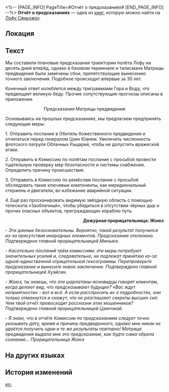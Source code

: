 <%-- [PAGE_INFO]
PageTitle=#Отчёт о предсказаниях#
[END_PAGE_INFO] --%>
{{Дополнить}}
{{Книга Инфобокс
|id           = 191
|Название     = 
|Изображение  = Иконка Пергамент Сяньчжоу.png
|Мир          = Лофу Сяньчжоу
|Томов        = 1
|Автор        = <!--нужно добавить-->
|Описание     = Однажды прорицатель предупредил о катастрофе, надвигающейся на Лофу. К несчастью, предостережение не восприняли с должной серьёзностью.
|Том1         = {{tx}}
|Источник1    = {{tx|Отсутствует источник}}
|Персонажи    = 
|Фракции      = 
}}
'''Отчёт о предсказаниях''' — одна из [[Книги|книг]], которую можно найти на [[Лофу Сяньчжоу]].

==Локация==
{{Отметка карты|<!--название карты-->|<!--id отметки-->}}

==Текст==
{{Размер|36|'''Отчёт о предсказаниях за 12 марта'''}}

Мы составили плановые предсказания траектории полёта Лофу на десять дней вперёд, однако в базовом терминале и талисмане Матрицы предвидения были замечены сбои, препятствующие вынесению точного заключения. Подобное происходит впервые за 30 лет.

Конечный ответ колеблется между триграммами Гора и Вода, что предвещает великую беду. Прочие сопутствующие прогнозы описаны в приложении.

<div align="center">Предсказания Матрицы предвидения</div>

Основываясь на прошлых предсказаниях, мы предлагаем предпринять следующие меры:

1. Отправить послание в Обитель божественного предвидения и отчитаться перед генералом Цзин Юанем. Увеличить численность флотского патруля Облачных Рыцарей, чтобы не допустить вражеской атаки.

2. Отправить в Комиссию по полётам послание с просьбой провести тщательную проверку мер безопасности и системы снабжения. Определить причину происшествия.

3. Отправить в Комиссию по ремёслам послание с просьбой обследовать такие ключевые компоненты, как меридиональный стержень и двигатели, во избежание аварийной ситуации.

4. Ещё раз просканировать видимую звёздную область с помощью телескопа «Заоблачный», чтобы убедиться в отсутствии чёрных дыр и прочих опасных объектов, преграждающих кораблю путь.

<div align="right">'''Дежурная прорицательница: Жоюэ'''


{{Размер|32|'''Запрос на одобрение'''}}</div>

''- Эти данные безосновательны. Вероятно, такой результат получился из-за присутствия инородных элементов. Предсказание отклонено. Подтверждено главной прорицательницей Минъюэ.''

''- Касательно посланий трём комиссиям: эти меры потребуют значительных усилий и, следовательно, не подлежат принятию из-за одной-единственной отрицательной гексаграммы. Перепроверьте предсказание и вынесите новое заключение. Подтверждено главной прорицательницей Хуэйсин.''

''- Жоюэ, ты знаешь, что эти шарлатаны-ясновидцы говорят клиентам, когда делают вид, что предсказывают будущее? «Вас ждут неприятности» - вот и всё. А если расспросить их о подробностях, они только отмахнутся и скажут, что не разглашают секреты высших сил. Чем твой отчёт превосходит россказни этих мошенников? Подтверждено главной прорицательницей Цзинчжай.''

''- Я знаю, что в отчёте Комиссии по предсказаниям следует точно указывать дату, время и причину предвиденного, однако мне никак не удаётся получить одни и те же результаты повторно! Матрица предвидения выдала мне это предсказание, как будто сама обрела сознание... Прорицательница Жоюэ''


<div align="center">{{Размер|36|'''Заключение: Предсказание отклонено'''}}</div>

==На других языках==
{{На других языках
|en   = Divination Report
|zhs  = 一份卜测报告
|zht  = 一份卜測報告
|ja   = 占いの報告
|ko   = 점괘 보고서
|es   = Informe de adivinación
|fr   = Rapport de divination
|ru   = Отчёт о предсказаниях
|th   = รายงานการพยากรณ์
|vi   = Một Bản Báo Cáo Bói Toán
|de   = Wahrsagebericht
|id   = Laporan Ramalan
|pt   = Relatório de Divinação
}}

==История изменений==
{{История изменений|3.5}}

[[en:]]
